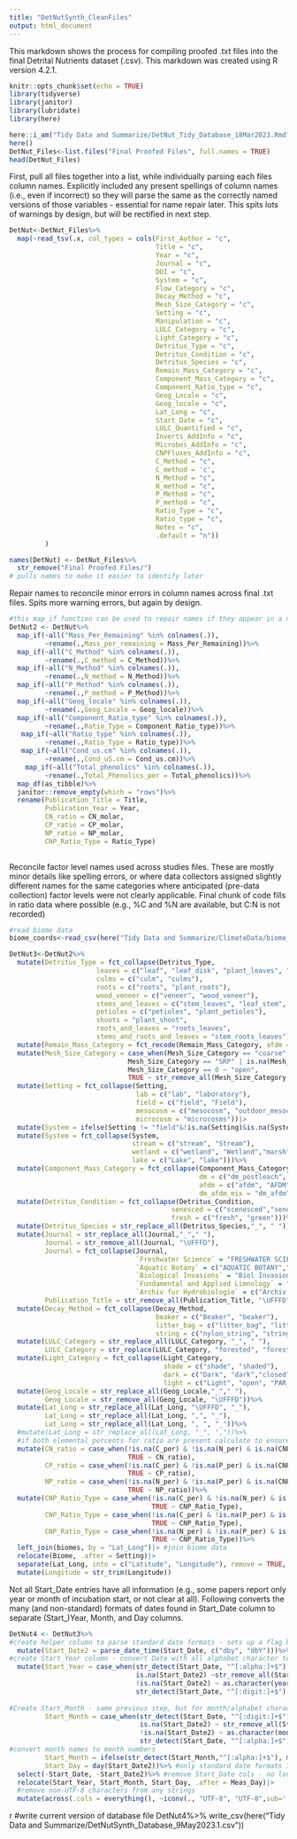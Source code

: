 ```yaml
---
title: "DetNutSynth_CleanFiles"
output: html_document
---
```


This markdown shows the process for compiling proofed .txt files into the final Detrital Nutrients dataset (.csv). This markdown was created using R version 4.2.1.


```r
knitr::opts_chunk$set(echo = TRUE)
library(tidyverse)
library(janitor)
library(lubridate)
library(here)

```


```r
here::i_am("Tidy Data and Summarize/DetNut_Tidy_Database_18Mar2023.Rmd")
here()
DetNut_Files<-list.files("Final Proofed Files", full.names = TRUE) 
head(DetNut_Files)

```

First, pull all files together into a list, while individually parsing each files column names. Explicitly included any present spellings of column names (i.e., even if incorrect) so they will parse the same as the correctly named versions of those variables - essential for name repair later. This spits lots of warnings by design, but will be rectified in next step.
```r

DetNut<-DetNut_Files%>%
  map(~read_tsv(.x, col_types = cols(First_Author = "c",
                                     Title = "c",
                                     Year = "c",
                                     Journal = "c",
                                     DOI = "c",
                                     System = "c",
                                     Flow_Category = "c",
                                     Decay_Method = "c",
                                     Mesh_Size_Category = "c",
                                     Setting = "c",
                                     Manipulation = "c",
                                     LULC_Category = "c",
                                     Light_Category = "c",
                                     Detritus_Type = "c",
                                     Detritus_Condition = "c",
                                     Detritus_Species = "c",
                                     Remain_Mass_Category = "c",
                                     Component_Mass_Category = "c",
                                     Component_Ratio_type = "c",
                                     Geog_Locale = "c",
                                     Geog_locale = "c",
                                     Lat_Long = "c",
                                     Start_Date = "c",
                                     LULC_Quantified = "c",
                                     Inverts_AddInfo = "c",
                                     Microbes_AddInfo = "c",
                                     CNPFluxes_AddInfo = "c",
                                     C_Method = "c",
                                     C_method = 'c',
                                     N_Method = "c",
                                     N_method = "c",
                                     P_Method = "c",
                                     P_method = "c",
                                     Ratio_Type = "c",
                                     Ratio_type = "c",
                                     Notes = "c",
                                     .default = "n"))
         )

names(DetNut) <- DetNut_Files%>%
  str_remove("Final Proofed Files/")
# pulls names to make it easier to identify later

```

Repair names to reconcile minor errors in column names across final .txt files. Spits more warning errors, but again by design. 

```r
#this map_if function can be used to repair names if they appear in a nested tibble
DetNut2 <- DetNut%>%
  map_if(~all("Mass_Per_Remaining" %in% colnames(.)), 
         ~rename(.,Mass_per_remaining = Mass_Per_Remaining))%>% 
  map_if(~all("C_Method" %in% colnames(.)), 
         ~rename(.,C_method = C_Method))%>%
  map_if(~all("N_Method" %in% colnames(.)), 
         ~rename(.,N_method = N_Method))%>%
  map_if(~all("P_Method" %in% colnames(.)), 
         ~rename(.,P_method = P_Method))%>%
  map_if(~all("Geog_locale" %in% colnames(.)), 
         ~rename(.,Geog_Locale = Geog_locale))%>%
  map_if(~all("Component_Ratio_type" %in% colnames(.)), 
         ~rename(.,Ratio_Type = Component_Ratio_type))%>%
   map_if(~all("Ratio_type" %in% colnames(.)), 
         ~rename(.,Ratio_Type = Ratio_type))%>%
   map_if(~all("Cond_us.cm" %in% colnames(.)), 
         ~rename(.,Cond_uS.cm = Cond_us.cm))%>%
    map_if(~all("Total_phenolics" %in% colnames(.)), 
         ~rename(.,Total_Phenolics_per = Total_phenolics))%>%
  map_df(as_tibble)%>%
  janitor::remove_empty(which = "rows")%>%
  rename(Publication_Title = Title, 
         Publication_Year = Year, 
         CN_ratio = CN_molar,
         CP_ratio = CP_molar,
         NP_ratio = NP_molar,
         CNP_Ratio_Type = Ratio_Type)
  
```



Reconcile factor level names used across studies files. These are mostly minor details like spelling errors, or where data collectors assigned slightly different names for the same categories where anticipated (pre-data collection) factor levels were not clearly applicable. Final chunk of code fills in ratio data where possible (e.g., %C and %N are available, but C:N is not recorded)

```r

#read biome data
biome_coords<-read_csv(here("Tidy Data and Summarize/ClimateData/biome_by_latlong.csv"))

DetNut3<-DetNut2%>%
  mutate(Detritus_Type = fct_collapse(Detritus_Type, 
                      leaves = c("leaf", "leaf_disk", "plant_leaves", "leaves"),
                      culms = c("culm", "culms"),
                      roots = c("roots", "plant_roots"),
                      wood_veneer = c("veneer", "wood_veneer"),
                      stems_and_leaves = c("stem_leaves", "leaf_stem", "leaves_stem", "stems_leaves"),
                      petioles = c("petioles", "plant_petioles"),
                      shoots = "plant_shoot",
                      roots_and_leaves = "roots_leaves",
                      stems_and_roots_and_leaves = "stem_roots_leaves"))%>%
  mutate(Remain_Mass_Category = fct_recode(Remain_Mass_Category, afdm = "AFDM", dm = "DM"))%>%
  mutate(Mesh_Size_Category = case_when(Mesh_Size_Category == "coarse" | Mesh_Size_Category == "fine" | Mesh_Size_Category == "open" ~ Mesh_Size_Category,
                              Mesh_Size_Category == "SRP" | is.na(Mesh_Size_Category) ~ "NA",
                              Mesh_Size_Category == 0 ~ "open",
                              TRUE ~ str_remove_all(Mesh_Size_Category, " mm|mm|_mm| |_1|-")))%>%
  mutate(Setting = fct_collapse(Setting, 
                                lab = c("lab", "laboratory"),
                                field = c("field", "Field"),
                                mesocosm = c("mesocosm", "outdoor_mesocosm"),
                                microcosm = "microcosms"))|>
  mutate(System = ifelse(Setting != "field"&!is.na(Setting)&is.na(System), "other", System))|>
  mutate(System = fct_collapse(System,
                               stream = c("stream", "Stream"),
                               wetland = c("wetland", "Wetland","marsh"),
                               lake = c("Lake", "lake")))%>%
  mutate(Component_Mass_Category = fct_collapse(Component_Mass_Category,
                                                dm = c("dm_postleach", "DM"),
                                                afdm = c("afdm", "AFDM", "afdm_postleach"),
                                                dm_afdm_mix = "dm_afdm"))%>%
  mutate(Detritus_Condition = fct_collapse(Detritus_Condition,
                                         senesced = c("scenesced","senescent"),
                                         fresh = c("fresh", "green")))%>%
  mutate(Detritus_Species = str_replace_all(Detritus_Species,"_", " "))%>%
  mutate(Journal = str_replace_all(Journal,"_"," "),
         Journal = str_remove_all(Journal, "\UFFFD"),
         Journal = fct_collapse(Journal, 
                                `Freshwater Science` = "FRESHWATER SCIENCE",
                                `Aquatic Botany` = c("AQUATIC BOTANY","AquaticBotany"),
                                `Biological Invasions` = "Biol Invasions",
                                `Fundamental and Applied Limnology` = "Fundamental and applied Limnology",
                                `Archiv fur Hydrobiologie` = c("Archiv fr Hydrobiologie", "Archiv Fr Hydrobiologie")),
         Publication_Title = str_remove_all(Publication_Title, "\UFFFD"),)%>%
  mutate(Decay_Method = fct_collapse(Decay_Method, 
                                     beaker = c("Beaker", "beaker"),
                                     litter_bag = c("litter_bag", "litter_ bag", "litter_bags", "leaf_pack"), 
                                     string = c("nylon_string", "string")))%>%
  mutate(LULC_Category = str_replace_all(LULC_Category, "_", " "),
         LULC_Category = str_replace(LULC_Category, "forested", "forest"))%>%
  mutate(Light_Category = fct_collapse(Light_Category, 
                                       shade = c("shade", "shaded"),
                                       dark = c("Dark", "dark","closed"),
                                       light = c("Light", "open", "PAR_only", "PAR_and_UVA", "PAR_UVA_UVB")))%>%
  mutate(Geog_Locale = str_replace_all(Geog_Locale,"_"," "),
         Geog_Locale = str_remove_all(Geog_Locale, "\UFFFD"))%>%
  mutate(Lat_Long = str_replace_all(Lat_Long, "\UFFFD", "_"),
         Lat_Long = str_replace_all(Lat_Long, ",", "_"),
         Lat_Long = str_replace_all(Lat_Long, ", ", "_"))%>%
  #mutate(Lat_Long = str_replace_all(Lat_Long, "_", ","))%>%
  #if both elemental percents for ratio are present calculate to ensure molar,
  mutate(CN_ratio = case_when(!is.na(C_per) & !is.na(N_per) & is.na(CNP_Ratio_Type) ~ ((C_per/N_per)*(14/12)),
                              TRUE ~ CN_ratio),
         CP_ratio = case_when(!is.na(C_per) & !is.na(P_per) & is.na(CNP_Ratio_Type) ~ ((C_per/P_per)*(31/12)),
                              TRUE ~ CP_ratio),
         NP_ratio = case_when(!is.na(N_per) & !is.na(P_per) & is.na(CNP_Ratio_Type) ~ ((N_per/P_per)*(31/14)),
                              TRUE ~ NP_ratio))%>%
  mutate(CNP_Ratio_Type = case_when(!is.na(C_per) & !is.na(N_per) & is.na(CNP_Ratio_Type) ~ "molar", 
                                    TRUE ~ CNP_Ratio_Type),
         CNP_Ratio_Type = case_when(!is.na(C_per) & !is.na(P_per) & is.na(CNP_Ratio_Type) ~ "molar", 
                                    TRUE ~ CNP_Ratio_Type),
         CNP_Ratio_Type = case_when(!is.na(N_per) & !is.na(P_per) & is.na(CNP_Ratio_Type) ~ "molar", 
                                    TRUE ~ CNP_Ratio_Type))%>%
  left_join(biomes, by = "Lat_Long")|> #join biome data
  relocate(Biome, .after = Setting)|>
  separate(Lat_Long, into = c("Latitude", "Longitude"), remove = TRUE, sep = "_")|>
  mutate(Longitude = str_trim(Longitude))

```

Not all Start_Date entries have all information (e.g., some papers report only year or month of incubation start, or not clear at all). Following converts the many (and non-standard) formats of dates found in Start_Date column to separate (Start_)Year, Month, and Day columns.
 
```r

DetNut4 <- DetNut3%>%
#create helper column to parse standard date formats - sets up a flag by which to conditionally operate on only non-standard dates with the Start_Date column. Will fix non-parsers in next step.
  mutate(Start_Date2 = parse_date_time(Start_Date, c("dby", "dbY")))%>%
#create Start_Year column - convert Date with all alphabet character to NA (no year included)
  mutate(Start_Year = case_when(str_detect(Start_Date, "^[:alpha:]+$") ~ NA_character_,
                                is.na(Start_Date2) ~str_remove_all(Start_Date, "[:alpha:]"), #if non-standard date with alpha+numeric character, remove alphabetical (only year characters remain)
                                !is.na(Start_Date2) ~ as.character(year(Start_Date2)), #pull year from standard date stored in helper column
                                str_detect(Start_Date, "^[:digit:]+$") ~ Start_Date),#if Start_Date is only a number (i.e., all digits), pull value into Start_Year
         
#Create Start_Month - same previous step, but for month/alphabet characters rather than digit characters
         Start_Month = case_when(str_detect(Start_Date, "^[:digit:]+$") ~ NA_character_,
                                 is.na(Start_Date2) ~ str_remove_all(Start_Date, "[:digit:]"),
                                 !is.na(Start_Date2) ~ as.character(month(Start_Date2)),
                                 str_detect(Start_Date, "^[:alpha:]+$") ~ Start_Date), 
#convert month names to month numbers
         Start_Month = ifelse(str_detect(Start_Month,"^[:alpha:]+$"), match(Start_Month, month.name), Start_Month),
         Start_Day = day(Start_Date2))%>% #only standard date formats included days, so just pull from there
  select(-Start_Date, -Start_Date2)%>% #remove Start_Date cols - no longer needed
  relocate(Start_Year, Start_Month, Start_Day, .after = Meas_Day)|>
  #remove non-UTF-8 characters from any strings
  mutate(across(.cols = everything(), ~iconv(., "UTF-8", "UTF-8",sub='')))

```



{r write tidied database}
#write current version of database file 
DetNut4%>%
  write_csv(here("Tidy Data and Summarize/DetNutSynth_Database_9May2023.1.csv"))

